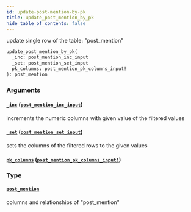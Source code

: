 ```yaml
---
id: update-post-mention-by-pk
title: update_post_mention_by_pk
hide_table_of_contents: false
---
```


update single row of the table: "post_mention"

```graphql
update_post_mention_by_pk(
  _inc: post_mention_inc_input
  _set: post_mention_set_input
  pk_columns: post_mention_pk_columns_input!
): post_mention
```

### Arguments

#### [`_inc`](#) ([`post_mention_inc_input`](../inputs/post-mention-inc-input))

increments the numeric columns with given value of the filtered values

#### [`_set`](#) ([`post_mention_set_input`](../inputs/post-mention-set-input))

sets the columns of the filtered rows to the given values

#### [`pk_columns`](#) ([`post_mention_pk_columns_input!`](../inputs/post-mention-pk-columns-input))

### Type

#### [`post_mention`](../objects/post-mention)

columns and relationships of "post_mention"
